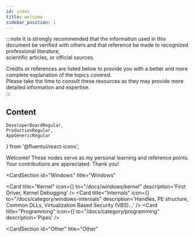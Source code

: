 ```yaml
---
id: index
title: welcome
sidebar_position: 1
---
```


:::note
It is strongly recommended that the information used in this document be verified with others and that reference be made to recognized professional literature,  
scientific articles, or official sources.  

Credits or references are listed below to provide you with a better and more complete explanation of the topics covered.    
Please take the time to consult these resources as they may provide more detailed information and expertise.  
:::


## Content

    DeveloperBoardRegular,
    ProductionRegular,
    AppGenericRegular
} from '@fluentui/react-icons';




Welcome! These nodes serve as my personal learning and reference points.  
Your contributions are appreciated. Thank you!

<CardSection
  id="Windows"
  title="Windows"
>
  <Card
    title="Kernel"
    icon={<DeveloperBoardRegular />}
    to="/docs/windows/kernel"
    description='First Driver, Kernel Debugging'
  />
  <Card
    title="Internals"
    icon={<ProductionRegular />}
    to="/docs/category/windows-internals"
    description='Handles, PE structure, Common DLLs, Virtualization Based Security (VBS)...'
  />
  <Card
    title="Programming"
    icon={<AppGenericRegular />}
    to="/docs/category/programming"
    description='Pipes'
  />
</CardSection>

<CardSection
  id="Other"
  title="Other"
>
  <Card
    title="Web CheatSheet"
    to="/docs/web"
    description='HTTP Status Codes, HTTP Verbs'
  />
  <Card
    title="Python"
    to="/docs/python/"
    description='Variables, Shallow & Deep Copy, if else, Functions, Exceptions...'
  />
</CardSection>
